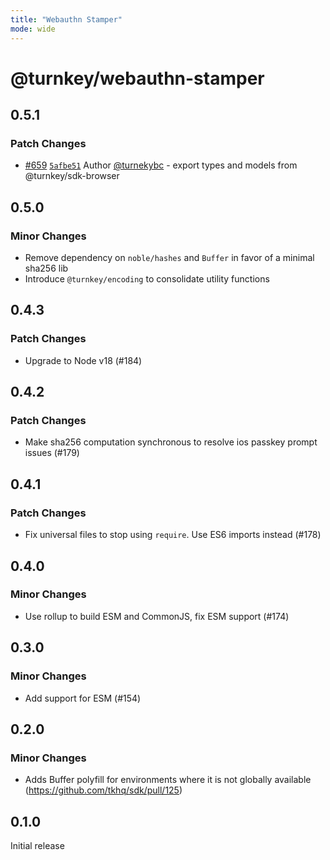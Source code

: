 ```yaml
---
title: "Webauthn Stamper"
mode: wide
---
```

  
# @turnkey/webauthn-stamper

## 0.5.1

### Patch Changes

- [#659](https://github.com/tkhq/sdk/pull/659) [`5afbe51`](https://github.com/tkhq/sdk/commit/5afbe51949bdd1997fad083a4c1e4272ff7409dc) Author [@turnekybc](https://github.com/turnekybc) - export types and models from @turnkey/sdk-browser

## 0.5.0

### Minor Changes

- Remove dependency on `noble/hashes` and `Buffer` in favor of a minimal sha256 lib
- Introduce `@turnkey/encoding` to consolidate utility functions

## 0.4.3

### Patch Changes

- Upgrade to Node v18 (#184)

## 0.4.2

### Patch Changes

- Make sha256 computation synchronous to resolve ios passkey prompt issues (#179)

## 0.4.1

### Patch Changes

- Fix universal files to stop using `require`. Use ES6 imports instead (#178)

## 0.4.0

### Minor Changes

- Use rollup to build ESM and CommonJS, fix ESM support (#174)

## 0.3.0

### Minor Changes

- Add support for ESM (#154)

## 0.2.0

### Minor Changes

- Adds Buffer polyfill for environments where it is not globally available (https://github.com/tkhq/sdk/pull/125)

## 0.1.0

Initial release
